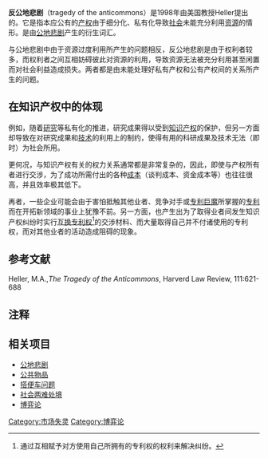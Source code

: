 '''反公地悲剧'''（tragedy of the anticommons）是1998年由美国教授Heller提出的。它是指本应公有的[[产权|产权]]由于细分化、私有化导致[[社会|社会]]未能充分利用[[资源|资源]]的情形。是由[[公地悲剧|公地悲剧]]产生的衍生词汇。

与公地悲剧中由于资源过度利用所产生的问题相反，反公地悲剧是由于权利者较多，而权利者之间互相妨碍彼此对资源的利用，导致资源无法被充分利用甚至闲置而对社会利益造成损失。两者都是由未能处理好私有产权和公有产权间的关系所产生的问题。

== 在知识产权中的体现 ==
例如，随着[[研究|研究]]等私有化的推进，研究成果得以受到[[知识产权|知识产权]]的保护，但另一方面却导致在对研究成果和[[技术|技术]]的利用上的制约，使得有用的科研成果及技术无法（即时）为社会所用。

更何况，与知识产权有关的权力关系通常都是非常复杂的，因此，即使与产权所有者进行交涉，为了成功所需付出的各种[[成本|成本]]（谈判成本、资金成本等）也往往很高，并且效率极其低下。

再者，一些企业可能会由于害怕抵触其他业者、竞争对手或[[专利巨魔|专利巨魔]]所掌握的[[专利|专利]]而在开拓新领域的事业上犹豫不前。另一方面，也产生出为了取得业者间发生知识产权纠纷时实行[[互换专利权|互换专利权]]<ref>通过互相赋予对方使用自己所拥有的专利权的权利来解决纠纷。</ref>的交涉材料、而大量取得自己并不付诸使用的专利权，而对其他业者的活动造成阻碍的现象。

== 参考文献 ==
Heller, M.A.,''The Tragedy of the Anticommons'', Harverd Law Review, 111:621-688

== 注释 ==
{{Reflist}}

== 相关项目 ==
* [[公地悲剧|公地悲剧]]
* [[公共物品|公共物品]]
* [[搭便车问题|搭便车问题]]
* [[社会两难处境|社会两难处境]]
* [[博弈论|博弈论]]

{{DEFAULTSORT:公}}
[[Category:市场失灵|Category:市场失灵]]
[[Category:博弈论|Category:博弈论]]